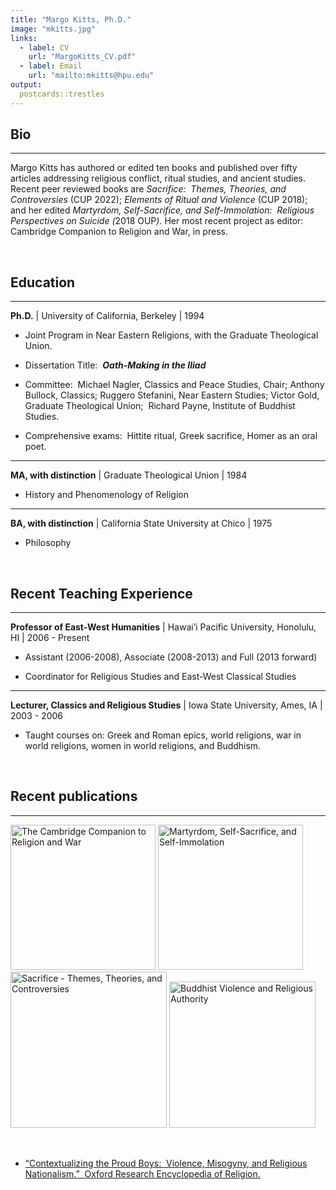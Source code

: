 ```yaml
---
title: "Margo Kitts, Ph.D."
image: "mkitts.jpg"
links:
  - label: CV
    url: "MargoKitts_CV.pdf"
  - label: Email
    url: "mailto:mkitts@hpu.edu"
output:
  postcards::trestles
---
```


## Bio

------------------------------------------------------------------------

Margo Kitts has authored or edited ten books and published over fifty articles addressing religious conflict, ritual studies, and ancient studies.  Recent peer reviewed books are *Sacrifice:  Themes, Theories, and Controversies* (CUP 2022); *Elements of Ritual and Violence* (CUP 2018); and her edited *Martyrdom, Self-Sacrifice, and Self-Immolation:  Religious Perspectives on Suicide (*2018 OUP*).* Her most recent project as editor: Cambridge Companion to Religion and War, in press.

<br>

## Education

------------------------------------------------------------------------

**Ph.D.** \| University of California, Berkeley \| 1994

-   Joint Program in Near Eastern Religions, with the Graduate Theological Union.

-   Dissertation Title:  ***Oath-Making in the Iliad***

-   Committee:  Michael Nagler, Classics and Peace Studies, Chair; Anthony Bullock, Classics; Ruggero Stefanini, Near Eastern Studies; Victor Gold, Graduate Theological Union;  Richard Payne, Institute of Buddhist Studies.

-   Comprehensive exams:  Hittite ritual, Greek sacrifice, Homer as an oral poet.

------------------------------------------------------------------------

**MA, with distinction** \| Graduate Theological Union \| 1984

-   History and Phenomenology of Religion

------------------------------------------------------------------------

**BA, with distinction** \| California State University at Chico \| 1975

-   Philosophy

<br>

## Recent Teaching Experience

------------------------------------------------------------------------

**Professor of East-West Humanities** \| Hawai'i Pacific University, Honolulu, HI \| 2006 - Present

-   Assistant (2006-2008), Associate (2008-2013) and Full (2013 forward)

-   Coordinator for Religious Studies and East-West Classical Studies

------------------------------------------------------------------------

**Lecturer, Classics and Religious Studies** \| Iowa State University, Ames, IA \| 2003 - 2006

-   Taught courses on: Greek and Roman epics, world religions, war in world religions, women in world religions, and Buddhism.

<br>

## Recent publications

------------------------------------------------------------------------

[![](./Cambrige_companion_religion_war.jpeg "The Cambridge Companion to Religion and War"){width="232"}](https://doi.org/10.1017/9781108884075) [![](./Kitts_Martyrdom_cover.jpeg "Martyrdom, Self-Sacrifice, and Self-Immolation"){width="232"}](https://global.oup.com/academic/product/martyrdom-self-sacrifice-and-self-immolation-9780190656485?cc=us&lang=en&) [![](./Kitts_Sacrifice_cover.jpeg "Sacrifice - Themes, Theories, and Controversies"){width="250"}](https://www.cambridge.org/core/elements/abs/sacrifice/9A5583880E76A99D63D36D488B62FD0C) [![](./Kitts_Buddhist_Violence.jpeg "Buddhist Violence and Religious Authority"){width="234"}](https://www.equinoxpub.com/home/buddhist-violence/)

<br>

-   ["Contextualizing the Proud Boys:  Violence, Misogyny, and Religious Nationalism."  Oxford Research Encyclopedia of Religion.](https://doi.org/10.1093/acrefore/9780199340378.013.1066)

